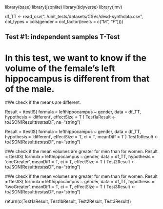 
library(base)
library(jsonlite)
library(tidyverse)
library(jmv)

df_TT <- read_csv("../unit_tests/datasets/CSVs/desd-synthdata.csv",
                  col_types = cols(gender = col_factor(levels = c("M", "F"))))

## Test #1: independent samples T-Test
# In this test, we want to know if the volume of the female's left hippocampus is different from that of the male.
#We check if the means are different.

Result = ttestIS(
  formula = lefthippocampus ~ gender,
  data = df_TT,
  hypothesis = 'different',
  effectSize = T
  )
Test1aResult <- toJSON(Result$ttest$asDF, na="string")


Result = ttestIS(
  formula = lefthippocampus ~ gender,
  data = df_TT,
  hypothesis = 'different',
  effectSize = T,
  ci = T,
  meanDiff = T
  )
Test1bResult <- toJSON(Result$ttest$asDF, na="string")

#We check if the mean volumes are greater for men than for women.
Result = ttestIS(
  formula = lefthippocampus ~ gender,
  data = df_TT,
  hypothesis = 'oneGreater',
  meanDiff = T,
  ci = T,
  effectSize = T
  )
Test2Result <- toJSON(Result$ttest$asDF, na="string")

#We check if the mean volumes are greater for men than for women.
Result = ttestIS(
  formula = lefthippocampus ~ gender,
  data = df_TT,
  hypothesis = 'twoGreater',
  meanDiff = T,
  ci = T,
  effectSize = T
  )
Test3Result <- toJSON(Result$ttest$asDF, na="string")

return(c(Test1aResult, Test1bResult, Test2Result, Test3Result))
